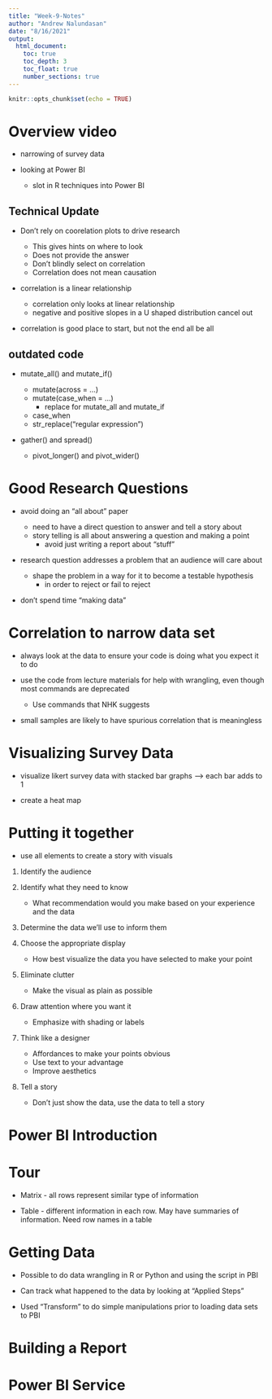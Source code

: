 ```yaml
---
title: "Week-9-Notes"
author: "Andrew Nalundasan"
date: "8/16/2021"
output: 
  html_document:
    toc: true
    toc_depth: 3
    toc_float: true
    number_sections: true
---
```



```r
knitr::opts_chunk$set(echo = TRUE)
```

# Overview video

+ narrowing of survey data

+ looking at Power BI

    - slot in R techniques into Power BI
    
## Technical Update

+ Don't rely on coorelation plots to drive research

    - This gives hints on where to look
    - Does not provide the answer
    - Don't blindly select on correlation
    - Correlation does not mean causation
    
+ correlation is a linear relationship

    - correlation only looks at linear relationship
    - negative and positive slopes in a U shaped distribution cancel out
    
+ correlation is good place to start, but not the end all be all

## outdated code

+ mutate_all() and mutate_if()

    - mutate(across = ...)
    - mutate(case_when = ...)
        - replace for mutate_all and mutate_if
    - case_when
    - str_replace("regular expression")
    
+ gather() and spread()

    - pivot_longer() and pivot_wider()
    
# Good Research Questions

+ avoid doing an "all about" paper

    - need to have a direct question to answer and tell a story about
    - story telling is all about answering a question and making a point
        - avoid just writing a report about "stuff"
        
+ research question addresses a problem that an audience will care about

    - shape the problem in a way for it to become a testable hypothesis
        - in order to reject or fail to reject
        
+ don't spend time "making data" 
        

# Correlation to narrow data set

+ always look at the data to ensure your code is doing what you expect it to do

+ use the code from lecture materials for help with wrangling, even though most commands are deprecated

    - Use commands that NHK suggests
    
+ small samples are likely to have spurious correlation that is meaningless

# Visualizing Survey Data

+ visualize likert survey data with stacked bar graphs --> each bar adds to 1

+ create a heat map

# Putting it together

+ use all elements to create a story with visuals

1. Identify the audience

2. Identify what they need to know
    
    - What recommendation would you make based on your experience and the data

3. Determine the data we'll use to inform them

4. Choose the appropriate display

    - How best visualize the data you have selected to make your point
    
5. Eliminate clutter

    - Make the visual as plain as possible
    
6. Draw attention where you want it

    - Emphasize with shading or labels
    
7. Think like a designer

    - Affordances to make your points obvious
    - Use text to your advantage
    - Improve aesthetics 
    
8. Tell a story

    - Don't just show the data, use the data to tell a story
    
# Power BI Introduction



# Tour

+ Matrix - all rows represent similar type of information 

+ Table - different information in each row. May have summaries of information. Need row names in a table

# Getting Data

+ Possible to do data wrangling in R or Python and using the script in PBI

+ Can track what happened to the data by looking at "Applied Steps"

+ Used "Transform" to do simple manipulations prior to loading data sets to PBI



# Building a Report



# Power BI Service

